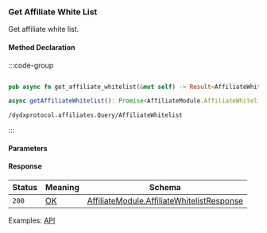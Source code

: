 ### Get Affiliate White List

Get affiliate white list.

#### Method Declaration

:::code-group

```python [Python]

```

```rust [Rust]
pub async fn get_affiliate_whitelist(&mut self) -> Result<AffiliateWhitelist, Error>
```

```typescript [TypeScript]
async getAffiliateWhitelist(): Promise<AffiliateModule.AffiliateWhitelistResponse>
```

```uri
/dydxprotocol.affiliates.Query/AffiliateWhitelist
```

:::

#### Parameters

#### Response

| Status    | Meaning   | Schema                                        |
| --------- | --------- | --------------------------------------------- |
| `200`     | [OK]      | [AffiliateModule.AffiliateWhitelistResponse]  |


Examples: [API]

[API]: https://test-dydx-rest.kingnodes.com/dydxprotocol/affiliates/affiliate_whitelist

[OK]: /types/ok
[AffiliateModule.AffiliateWhitelistResponse]: /types/cosmos
